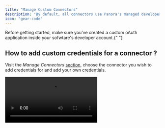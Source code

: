 ```yaml
---
title: "Manage Custom Connectors"
description: "By default, all connectors use Panora's managed developer applications. You have the option to use your own custom apps."
icon: "gear-code"
---
```


<Note>
  Before getting started, make sure you've created a custom oAuth application
  inside your sofwtare's developer account.{" "}
</Note>

## How to add custom credentials for a connector ?

Visit the _Manage Connectors_ [section](https://dashboard.panora.dev/configuration), choose the connector you wish to add credentials for and add your own credentials.

<Frame type="glass">
  <video
    controls
    className="w-full aspect-video"
    src="/images/customcreds.mp4"
  />
</Frame>
